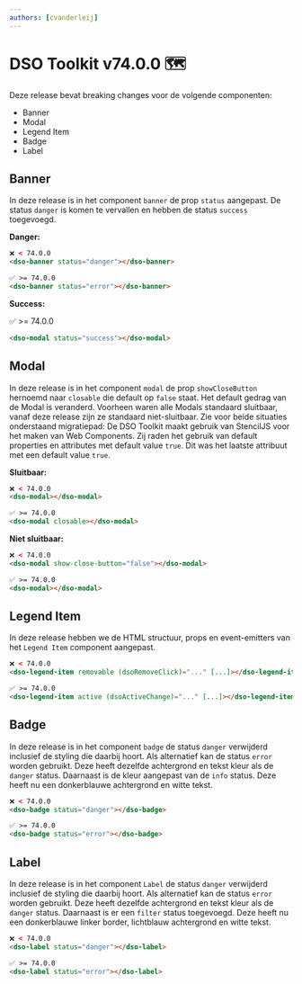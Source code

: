```yaml
---
authors: [cvanderleij]
---
```


# DSO Toolkit v74.0.0 🗺️

Deze release bevat breaking changes voor de volgende componenten:

- Banner
- Modal
- Legend Item
- Badge
- Label

<!-- truncate -->

## Banner

In deze release is in het component `banner` de prop `status` aangepast. De status `danger` is komen te vervallen en hebben de status `success` toegevoegd.

**Danger:**

```html
❌ < 74.0.0
<dso-banner status="danger"></dso-banner>

✅ >= 74.0.0
<dso-banner status="error"></dso-banner>
```

**Success:**

✅ >= 74.0.0

```html
<dso-modal status="success"></dso-modal>
```

## Modal

In deze release is in het component `modal` de prop `showCloseButton` hernoemd naar `closable` die default op `false` staat. Het default gedrag van de Modal is veranderd. Voorheen waren alle Modals standaard sluitbaar, vanaf deze release zijn ze standaard niet-sluitbaar. Zie voor beide situaties onderstaand migratiepad:
De DSO Toolkit maakt gebruik van StencilJS voor het maken van Web Components. Zij raden het gebruik van default properties en attributes met default value `true`. Dit was het laatste attribuut met een default value `true`.

**Sluitbaar:**

```html
❌ < 74.0.0
<dso-modal></dso-modal>

✅ >= 74.0.0
<dso-modal closable></dso-modal>
```

**Niet sluitbaar:**

```html
❌ < 74.0.0
<dso-modal show-close-button="false"></dso-modal>

✅ >= 74.0.0
<dso-modal></dso-modal>
```

## Legend Item

In deze release hebben we de HTML structuur, props en event-emitters van het `Legend Item` component aangepast.

```html
❌ < 74.0.0
<dso-legend-item removable (dsoRemoveClick)="..." [...]></dso-legend-item>

✅ >= 74.0.0
<dso-legend-item active (dsoActiveChange)="..." [...]></dso-legend-item>
```

## Badge

In deze release is in het component `badge` de status `danger` verwijderd inclusief de styling die daarbij hoort.
Als alternatief kan de status `error` worden gebruikt. Deze heeft dezelfde achtergrond en tekst kleur als de
`danger` status. Daarnaast is de kleur aangepast van de `info` status. Deze heeft nu een donkerblauwe achtergrond en
witte tekst.

```html
❌ < 74.0.0
<dso-badge status="danger"></dso-badge>

✅ >= 74.0.0
<dso-badge status="error"></dso-badge>
```

## Label

In deze release is in het component `Label` de status `danger` verwijderd inclusief de styling die daarbij hoort. Als alternatief kan de status `error` worden gebruikt. Deze heeft dezelfde achtergrond en tekst kleur als de `danger` status. Daarnaast is er een `filter` status toegevoegd. Deze heeft nu een donkerblauwe linker border, lichtblauw achtergrond en witte tekst.

```html
❌ < 74.0.0
<dso-label status="danger"></dso-label>

✅ >= 74.0.0
<dso-label status="error"></dso-label>
```
